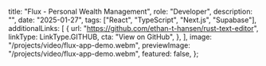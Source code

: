 
  title: "Flux - Personal Wealth Management",
  role: "Developer",
  description: "",
  date: "2025-01-27",
  tags: ["React", "TypeScript", "Next.js", "Supabase"],
  additionalLinks: [
      {
        url: "https://github.com/ethan-t-hansen/rust-text-editor",
        linkType: LinkType.GITHUB,
        cta: "View on GitHub",
      },
    ],
  image: "/projects/video/flux-app-demo.webm",
  previewImage: "/projects/video/flux-app-demo.webm",
  featured: false,
};

<div></div>